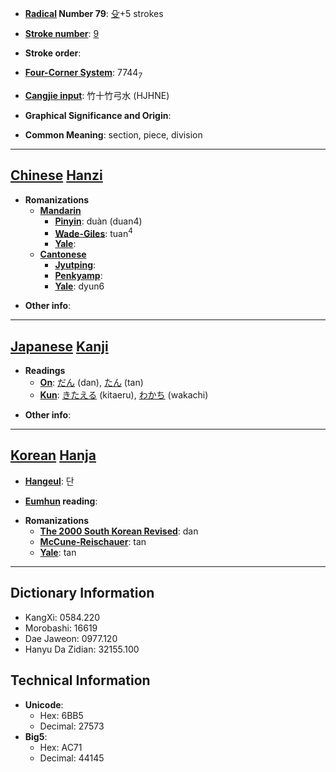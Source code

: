 * '''[[Wiktionary:Chinese radical index| Radical]] Number 79''': [[Wiktionary:Chinese radical index 殳|殳]]+5 strokes

* '''[[Wiktionary:Chinese total strokes index|Stroke number]]''': [[Wiktionary:Chinese total strokes index 9|9]]

* '''Stroke order''': 

* '''[[Wiktionary:Chinese four corner index|Four-Corner System]]''': 7744<sub>7</sub>

* '''[[Wiktionary:Chinese Cangjie index|Cangjie input]]''': 竹十竹弓水 (HJHNE)

* '''Graphical Significance and Origin''': 

* '''Common Meaning''': section, piece, division

----

== [[Chinese]] [[Hanzi]] ==

* '''Romanizations'''
** '''[[Mandarin]]'''
*** '''[[Pinyin]]''': duàn (duan4)
*** '''[[Wade-Giles]]''': tuan<sup>4</sup>
*** '''[[Yale]]''': 
** '''[[Cantonese]]'''
*** '''[[Jyutping]]''':
*** '''[[Penkyamp]]''': 
*** '''[[Yale]]''': dyun6

* '''Other info''': 

----

== [[Japanese]] [[Kanji]] ==

* '''Readings'''
** '''[[On]]''': [[だん]] (dan), [[たん]] (tan)
** '''[[Kun]]''': [[きたえる]] (kitaeru), [[わかち]] (wakachi)

* '''Other info''':  

----

== [[Korean]] [[Hanja]] ==

* '''[[Hangeul]]''': 단

* '''[[Eumhun]] reading''': 

* '''Romanizations'''
** '''[[The 2000 South Korean Revised Romanization|The 2000 South Korean Revised]]''': dan
** '''[[McCune-Reischauer]]''': tan
** '''[[Yale]]''': tan

----

== Dictionary Information ==

* KangXi: 0584.220
* Morobashi: 16619
* Dae Jaweon: 0977.120
* Hanyu Da Zidian: 32155.100

== Technical Information ==

* '''Unicode''':
** Hex: 6BB5
** Decimal: 27573
* '''Big5''':
** Hex: AC71
** Decimal: 44145